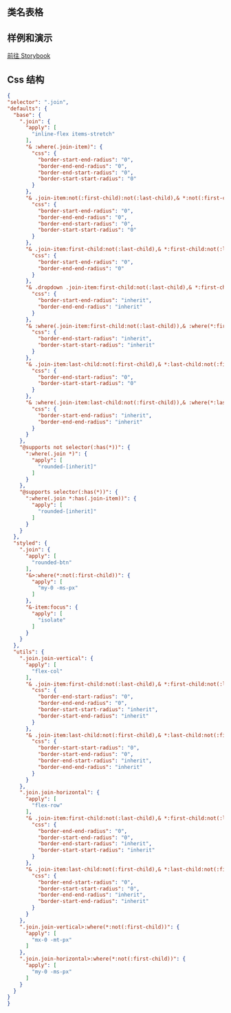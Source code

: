 
## 类名表格

<CssTable name="join" />

## 样例和演示

[前往 Storybook](https://story.ui.icebreaker.top/?path=/docs/layout-join--docs)

## Css 结构

```json
{
"selector": ".join",
"defaults": {
  "base": {
    ".join": {
      "apply": [
        "inline-flex items-stretch"
      ],
      "& :where(.join-item)": {
        "css": {
          "border-start-end-radius": "0",
          "border-end-end-radius": "0",
          "border-end-start-radius": "0",
          "border-start-start-radius": "0"
        }
      },
      "& .join-item:not(:first-child):not(:last-child),& *:not(:first-child):not(:last-child) .join-item": {
        "css": {
          "border-start-end-radius": "0",
          "border-end-end-radius": "0",
          "border-end-start-radius": "0",
          "border-start-start-radius": "0"
        }
      },
      "& .join-item:first-child:not(:last-child),& *:first-child:not(:last-child) .join-item": {
        "css": {
          "border-start-end-radius": "0",
          "border-end-end-radius": "0"
        }
      },
      "& .dropdown .join-item:first-child:not(:last-child),& *:first-child:not(:last-child) .dropdown .join-item": {
        "css": {
          "border-start-end-radius": "inherit",
          "border-end-end-radius": "inherit"
        }
      },
      "& :where(.join-item:first-child:not(:last-child)),& :where(*:first-child:not(:last-child) .join-item)": {
        "css": {
          "border-end-start-radius": "inherit",
          "border-start-start-radius": "inherit"
        }
      },
      "& .join-item:last-child:not(:first-child),& *:last-child:not(:first-child) .join-item": {
        "css": {
          "border-end-start-radius": "0",
          "border-start-start-radius": "0"
        }
      },
      "& :where(.join-item:last-child:not(:first-child)),& :where(*:last-child:not(:first-child) .join-item)": {
        "css": {
          "border-start-end-radius": "inherit",
          "border-end-end-radius": "inherit"
        }
      }
    },
    "@supports not selector(:has(*))": {
      ":where(.join *)": {
        "apply": [
          "rounded-[inherit]"
        ]
      }
    },
    "@supports selector(:has(*))": {
      ":where(.join *:has(.join-item))": {
        "apply": [
          "rounded-[inherit]"
        ]
      }
    }
  },
  "styled": {
    ".join": {
      "apply": [
        "rounded-btn"
      ],
      "&>:where(*:not(:first-child))": {
        "apply": [
          "my-0 -ms-px"
        ]
      },
      "&-item:focus": {
        "apply": [
          "isolate"
        ]
      }
    }
  },
  "utils": {
    ".join.join-vertical": {
      "apply": [
        "flex-col"
      ],
      "& .join-item:first-child:not(:last-child),& *:first-child:not(:last-child) .join-item": {
        "css": {
          "border-end-start-radius": "0",
          "border-end-end-radius": "0",
          "border-start-start-radius": "inherit",
          "border-start-end-radius": "inherit"
        }
      },
      "& .join-item:last-child:not(:first-child),& *:last-child:not(:first-child) .join-item": {
        "css": {
          "border-start-start-radius": "0",
          "border-start-end-radius": "0",
          "border-end-start-radius": "inherit",
          "border-end-end-radius": "inherit"
        }
      }
    },
    ".join.join-horizontal": {
      "apply": [
        "flex-row"
      ],
      "& .join-item:first-child:not(:last-child),& *:first-child:not(:last-child) .join-item": {
        "css": {
          "border-end-end-radius": "0",
          "border-start-end-radius": "0",
          "border-end-start-radius": "inherit",
          "border-start-start-radius": "inherit"
        }
      },
      "& .join-item:last-child:not(:first-child),& *:last-child:not(:first-child) .join-item": {
        "css": {
          "border-end-start-radius": "0",
          "border-start-start-radius": "0",
          "border-end-end-radius": "inherit",
          "border-start-end-radius": "inherit"
        }
      }
    },
    ".join.join-vertical>:where(*:not(:first-child))": {
      "apply": [
        "mx-0 -mt-px"
      ]
    },
    ".join.join-horizontal>:where(*:not(:first-child))": {
      "apply": [
        "my-0 -ms-px"
      ]
    }
  }
}
}
```